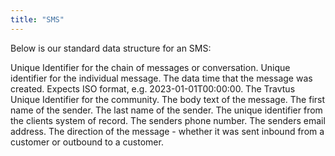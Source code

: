 ```yaml
---
title: "SMS"
---
```


Below is our standard data structure for an SMS:

<ParamField body="conversation_id" type="string" default="none">
  Unique Identifier for the chain of messages or conversation. 
</ParamField>

<ParamField body="message_id" type="string" default="none">
  Unique identifier for the individual message.
</ParamField>

<ParamField body="created_at" type="string" default="none">
  The data time that the message was created. Expects ISO format, e.g. 2023-01-01T00:00:00.
</ParamField>

<ParamField body="portfolio_id" type="string" default="none">
  The Travtus Unique Identifier for the community.
</ParamField>

<ParamField body="message_text" type="string" default="none">
  The body text of the message.
</ParamField>

<ParamField body="first_name" type="string" default="none">
  The first name of the sender.
</ParamField>

<ParamField body="last_name" type="string" default="none">
  The last name of the sender.
</ParamField>

<ParamField body="sender_ext_ref" type="string" default="none">
  The unique identifier from the clients system of record.
</ParamField>

<ParamField body="phone_number" type="string" default="none">
  The senders phone number.
</ParamField>

<ParamField body="email_address" type="string" default="none">
  The senders email address.
</ParamField>

<ParamField body="message_direction" type="string" default="none">
  The direction of the message - whether it was sent inbound from a customer or outbound to a customer.
</ParamField>